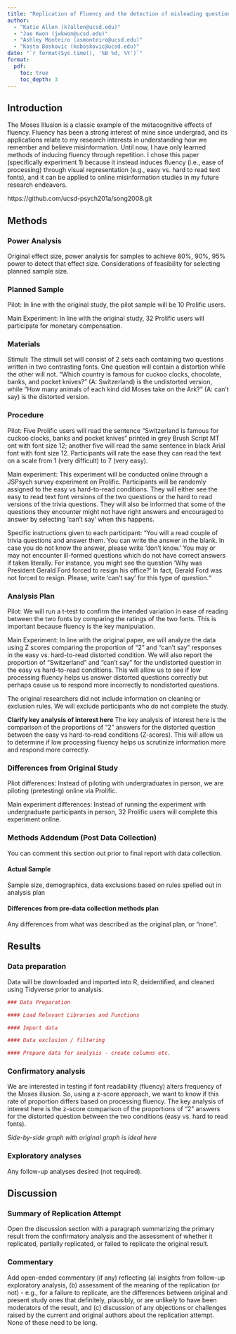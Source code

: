 ```yaml
---
title: "Replication of Fluency and the detection of misleading questions: Low processing fluency attenuates the Moses Illusion (Experiment 1) by Song & Schwarz (2008, Social Cognition)"
author: 
  - "Katie Allen (k7allen@ucsd.edu)" 
  - "Jae Kwon (jwkwon@ucsd.edu)" 
  - "Ashley Monteiro (asmonteiro@ucsd.edu)" 
  - "Kosta Boskovic (koboskovic@ucsd.edu)"
date: "`r format(Sys.time(), '%B %d, %Y')`"
format: 
  pdf:
    toc: true
    toc_depth: 3
---
```


<!-- Replication reports should all use this template to standardize reporting across projects.  These reports will be public supplementary materials that accompany the summary report(s) of the aggregate results. -->

## Introduction

The Moses Illusion is a classic example of the metacognitive effects of fluency. Fluency has been a strong interest of mine since undergrad, and its applications relate to my research interests in understanding how we remember and believe misinformation. Until now, I have only learned methods of inducing fluency through repetition. I chose this paper (specifically experiment 1) because it instead induces fluency (i.e., ease of processing) through visual representation (e.g., easy vs. hard to read text fonts), and it can be applied to online misinformation studies in my future research endeavors.

https://github.com/ucsd-psych201a/song2008.git

## Methods

### Power Analysis

Original effect size, power analysis for samples to achieve 80%, 90%, 95% power to detect that effect size. Considerations of feasibility for selecting planned sample size.

### Planned Sample

Pilot: In line with the original study, the pilot sample will be 10 Prolific users.

Main Experiment: In line with the original study, 32 Prolific users will participate for monetary compensation.

### Materials

Stimuli: The stimuli set will consist of 2 sets each containing two questions written in two contrasting fonts. One question will contain a distortion while the other will not. "Which country is famous for cuckoo clocks, chocolate, banks, and pocket knives?" (A: Switzerland) is the undistorted version, while "How many animals of each kind did Moses take on the Ark?" (A: can’t say) is the distorted version.

### Procedure

Pilot: Five Prolific users will read the sentence “Switzerland is famous for cuckoo clocks, banks and pocket knives“ printed in grey Brush Script MT ont with font size 12; another five will read the same sentence in black Arial font with font size 12. Participants will rate the ease they can read the text on a scale from 1 (very difficult) to 7 (very easy).

Main experiment: This experiment will be conducted online through a JSPsych survey experiment on Prolific. Participants will be randomly assigned to the easy vs hard-to-read conditions. They will either see the easy to read text font versions of the two questions or the hard to read versions of the trivia questions. They will also be informed that some of the questions they encounter might not have right answers and encouraged to answer by selecting ‘can’t say’ when this happens.

Specific instructions given to each participant: “You will a read couple of trivia questions and answer them. You can write the answer in the blank. In case you do not know the answer, please write 'don't know.' You may or may not encounter ill-formed questions which do not have correct answers if taken literally. For instance, you might see the question 'Why was President Gerald Ford forced to resign his office?' In fact, Gerald Ford was not forced to resign. Please, write 'can't say' for this type of question.“

### Analysis Plan

Pilot: We will run a t-test to confirm the intended variation in ease of reading between the two fonts by comparing the ratings of the two fonts. This is important because fluency is the key manipulation.

Main Experiment: In line with the original paper, we will analyze the data using Z scores comparing the proportion of "2" and "can't say" responses in the easy vs. hard-to-read distorted condition. We will also report the proportion of "Switzerland" and "can't say" for the undistorted question in the easy vs hard-to-read conditions. This will allow us to see if low processing fluency helps us answer distorted questions correctly but perhaps cause us to respond more incorrectly to nondistorted questions.

The original researchers did not include information on cleaning or exclusion rules. We will exclude participants who do not complete the study.

**Clarify key analysis of interest here** The key analysis of interest here is the comparison of the proportions of "2" answers for the distorted question between the easy vs hard-to-read conditions (Z-scores). This will allow us to determine if low processing fluency helps us scrutinize information more and respond more correctly.

### Differences from Original Study

Pliot differences: Instead of piloting with undergraduates in person, we are piloting (pretesting) online via Prolific.

Main experiment differences: Instead of running the experiment with undergraduate participants in person, 32 Prolific users will complete this experiment online.

### Methods Addendum (Post Data Collection)

You can comment this section out prior to final report with data collection.

#### Actual Sample

Sample size, demographics, data exclusions based on rules spelled out in analysis plan

#### Differences from pre-data collection methods plan

Any differences from what was described as the original plan, or “none”.

## Results

### Data preparation

Data will be downloaded and imported into R, deidentified, and cleaned using Tidyverse prior to analysis.

```r
### Data Preparation

#### Load Relevant Libraries and Functions

#### Import data

#### Data exclusion / filtering

#### Prepare data for analysis - create columns etc.
```

### Confirmatory analysis

We are interested in testing if font readability (fluency) alters frequency of the Moses illusion. So, using a z-score approach, we want to know if this rate of proportion differs based on processing fluency. The key analysis of interest here is the z-score comparison of the proportions of "2" answers for the distorted question between the two conditions (easy vs. hard to read fonts).

*Side-by-side graph with original graph is ideal here*

### Exploratory analyses

Any follow-up analyses desired (not required).

## Discussion

### Summary of Replication Attempt

Open the discussion section with a paragraph summarizing the primary result from the confirmatory analysis and the assessment of whether it replicated, partially replicated, or failed to replicate the original result.

### Commentary

Add open-ended commentary (if any) reflecting (a) insights from follow-up exploratory analysis, (b) assessment of the meaning of the replication (or not) - e.g., for a failure to replicate, are the differences between original and present study ones that definitely, plausibly, or are unlikely to have been moderators of the result, and (c) discussion of any objections or challenges raised by the current and original authors about the replication attempt. None of these need to be long.
